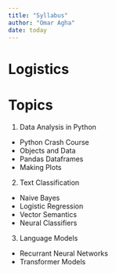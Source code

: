 ```yaml
---
title: "Syllabus"
author: "Omar Agha"
date: today
---
```


# Logistics

# Topics

1. Data Analysis in Python
- Python Crash Course
- Objects and Data
- Pandas Dataframes
- Making Plots
2. Text Classification
- Naive Bayes
- Logistic Regression
- Vector Semantics
- Neural Classifiers
3. Language Models
- Recurrant Neural Networks
- Transformer Models
